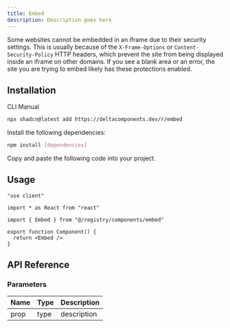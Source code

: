 ```yaml
---
title: Embed
description: Description goes here
---
```



<ComponentPreview name="embed-demo" />

<Admonition type="warning" title="Not all sites are embeddable" className="py-4">
  Some websites cannot be embedded in an iframe due to their security settings. This is usually because of the <code>X-Frame-Options</code> or <code>Content-Security-Policy</code> HTTP headers, which prevent the site from being displayed inside an iframe on other domains. If you see a blank area or an error, the site you are trying to embed likely has these protections enabled.
</Admonition>

## Installation

<Tabs defaultValue="cli">

<TabsList>
  <TabsTrigger value="cli">CLI</TabsTrigger>
  <TabsTrigger value="manual">Manual</TabsTrigger>
</TabsList>

<TabsContent value="cli">

```bash
npx shadcn@latest add https://deltacomponents.dev/r/embed
```

</TabsContent>

<TabsContent value="manual">

<Steps>

<Step>Install the following dependencies:</Step>

```bash
npm install [dependencies]
```

<Step>Copy and paste the following code into your project.</Step>

<ComponentSource name="embed" />

</Steps>

</TabsContent>

</Tabs>

## Usage

```tsx
"use client"

import * as React from "react"

import { Embed } from "@/registry/components/embed"

export function Component() {
  return <Embed />
}
```

## API Reference

### Parameters

| Name | Type | Description |
| ---- | ---- | ----------- |
| prop | type | description |
